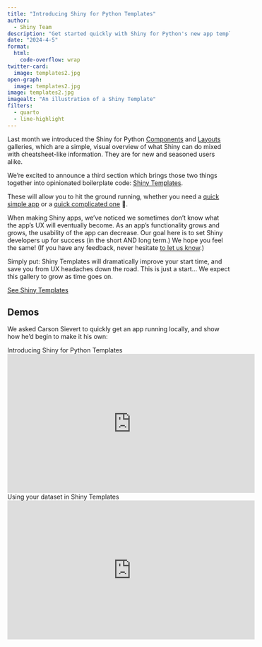 ```yaml
---
title: "Introducing Shiny for Python Templates"
author: 
  - Shiny Team
description: "Get started quickly with Shiny for Python's new app templates."
date: "2024-4-5"
format:
  html:
    code-overflow: wrap
twitter-card:
  image: templates2.jpg
open-graph:
  image: templates2.jpg
image: templates2.jpg
imagealt: "An illustration of a Shiny Template"
filters:
  - quarto
  - line-highlight
---
```

Last month we introduced the Shiny for Python [Components](https://shyr-test-center.netlify.app/py/components/) and [Layouts](https://shyr-test-center.netlify.app/py/layouts/) galleries, which are a simple, visual overview of what Shiny can do mixed with cheatsheet-like information. They are for new and seasoned users alike. 

We’re excited to announce a third section which brings those two things together into opinionated boilerplate code: [Shiny Templates](https://shyr-test-center.netlify.app/py/templates/). 

These will allow you to hit the ground running, whether you need a [quick simple app](https://shyr-test-center.netlify.app/py/templates/basic-app-plot/) or a [quick complicated one](https://shyr-test-center.netlify.app/py/templates/stock-app/) 🙂.  

When making Shiny apps, we’ve noticed we sometimes don’t know what the app's UX will eventually become. As an app’s functionality grows and grows, the usability of the app can decrease. Our goal here is to set Shiny developers up for success (in the short AND long term.) We hope you feel the same! (If you have any feedback, never hesitate [to let us know](https://github.com/posit-dev/py-shiny-templates/issues).)

Simply put: Shiny Templates will dramatically improve your start time, and save you from UX headaches down the road. This is just a start… We expect this gallery to grow as time goes on.

<a href="https://shyr-test-center.netlify.app/py/templates/" class="btn btn-primary px-5 my-4">See Shiny Templates</a>


## Demos


We asked Carson Sievert to quickly get an app running locally, and show how he’d begin to make it his own:


<div class="h5 mt-5 mb-4">Introducing Shiny for Python Templates</div>
<div class="video-container">
<iframe width="560" height="315" src="https://www.youtube.com/embed/zQJiMRStYE8?si=tRtAngSkZ-ijf1cF" title="YouTube video player" frameborder="0" allow="accelerometer; autoplay; clipboard-write; encrypted-media; gyroscope; picture-in-picture; web-share" referrerpolicy="strict-origin-when-cross-origin" allowfullscreen></iframe>
</div>


<div class="h5 mt-5 mb-4">Using your dataset in Shiny Templates</div>
<div class="video-container">
<iframe width="560" height="315" src="https://www.youtube.com/embed/ou-09NHcH5w?si=kjiNUzv13yBNUBPm" title="YouTube video player" frameborder="0" allow="accelerometer; autoplay; clipboard-write; encrypted-media; gyroscope; picture-in-picture; web-share" referrerpolicy="strict-origin-when-cross-origin" allowfullscreen></iframe>
</div>